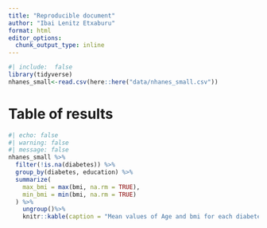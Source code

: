 ```yaml
---
title: "Reproducible document"
author: "Ibai Lenitz Etxaburu"
format: html
editor_options: 
  chunk_output_type: inline
---
```



```r
#| include:  false
library(tidyverse)
nhanes_small<-read.csv(here::here("data/nhanes_small.csv"))

```



# Table of results


```r
#| echo: false
#| warning: false
#| message: false
nhanes_small %>%
  filter(!is.na(diabetes)) %>%
  group_by(diabetes, education) %>%
  summarize(
    max_bmi = max(bmi, na.rm = TRUE),
    min_bmi = min(bmi, na.rm = TRUE)
  ) %>%
    ungroup()%>%
    knitr::kable(caption = "Mean values of Age and bmi for each diabetes and education status")
```

